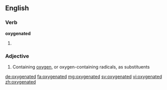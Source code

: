 ==English==

===Verb===
'''oxygenated'''

# {{en-past of|oxygenate}}

===Adjective===
{{en-adj}}

# {{context|chemistry}} Containing [[oxygen]], or oxygen-containing radicals, as substituents

[[de:oxygenated]]
[[fa:oxygenated]]
[[mg:oxygenated]]
[[sv:oxygenated]]
[[vi:oxygenated]]
[[zh:oxygenated]]
